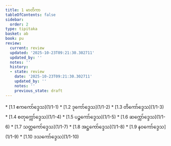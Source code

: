 ```yaml
---
title: 1 မာတိကာ
tableOfContents: false
sidebar:
  order: 2
type: tipitaka
basket: ab
book: pu
review:
  current: review
  updated: '2025-10-23T09:21:30.302711'
  updated_by: ''
  notes: ''
  history:
  - state: review
    date: '2025-10-23T09:21:30.302711'
    updated_by: ''
    notes: ''
    previous_state: draft
---
```



<ReviewStatus review={frontmatter.review} showDetails={true} />

<HypothesisAnnotation frontmatter={frontmatter} />

<DynamicBreadcrumb />



<TableOfContents book="pu" section="1">
* [1.1 ဧကကော်ဒ္ဒေသ](1/1-1)
* [1.2 ဒုကော်ဒ္ဒေသ](1/1-2)
* [1.3 တိကော်ဒ္ဒေသ](1/1-3)
* [1.4 စတုက္ကော်ဒ္ဒေသ](1/1-4)
* [1.5 ပဉ္စကော်ဒ္ဒေသ](1/1-5)
* [1.6 ဆက္ကော်ဒ္ဒေသ](1/1-6)
* [1.7 သတ္တကော်ဒ္ဒေသ](1/1-7)
* [1.8 အဋ္ဌကော်ဒ္ဒေသ](1/1-8)
* [1.9 နဝကော်ဒ္ဒေသ](1/1-9)
* [1.10 ဒသကော်ဒ္ဒေသ](1/1-10)
</TableOfContents>